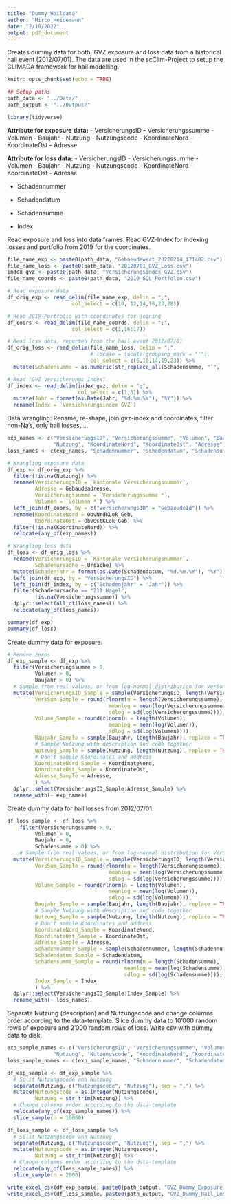 ```yaml
---
title: "Dummy Haildata"
author: "Mirco Heidemann"
date: "2/10/2022"
output: pdf_document
---
```

Creates dummy data for both, GVZ exposure and loss data from a historical hail event (2012/07/01).
The data are used in the scClim-Project to setup the CLIMADA framework for hail modelling.

```r
knitr::opts_chunk$set(echo = TRUE)

## Setup paths
path_data <- "../Data/"
path_output <- "../Output/"

library(tidyverse)
```

**Attribute for exposure data:**
- VersicherungsID
- Versicherungssumme
- Volumen
- Baujahr
- Nutzung
- Nutzungscode
- KoordinateNord
- KoordinateOst
- Adresse

**Attribute for loss data:**
- VersicherungsID
- Versicherungssumme
- Volumen
- Baujahr
- Nutzung
- Nutzungscode
- KoordinateNord
- KoordinateOst
- Adresse

- Schadennummer
- Schadendatum
- Schadensumme

- Index

Read exposure and loss into data frames.
Read GVZ-Index for indexing losses and portfolio from 2019 for the coordinates.
```r
file_name_exp <- paste0(path_data, "Gebaeudewert_20220214_171402.csv")
file_name_loss <- paste0(path_data, "20120701_GVZ_Loss.csv")
index_gvz <- paste0(path_data, "Versicherungsindex_GVZ.csv")
file_name_coords <- paste0(path_data, "2019_SQL_Portfolio.csv")

# Read exposure data
df_orig_exp <- read_delim(file_name_exp, delim = ";",
                     col_select = c(10, 12,14,18,23,28))

# Read 2019-Portfolio with coordinates for joining
df_coors <- read_delim(file_name_coords, delim = ";",
                     col_select = c(1,16:17))

# Read loss data, reported from the hail event 2012/07/01
df_orig_loss <- read_delim(file_name_loss, delim = ";",
                           # locale = locale(grouping_mark = "'"),
                           col_select = c(5,10,14,19,23)) %>% 
  mutate(Schadensumme = as.numeric(str_replace_all(Schadensumme, "’", '')))

# Read "GVZ Versicherungs Index"
df_index <- read_delim(index_gvz, delim = ";",
                       col_select = c(1,3)) %>% 
  mutate(Jahr = format(as.Date(Jahr, "%d.%m.%Y"), "%Y")) %>% 
  rename(Index = `Versicherungsindex GVZ`)
```

Data wrangling: Rename, re-shape, join gvz-index and coordinates, filter non-Na's, only hail losses, ...
```r
exp_names <- c("VersicherungsID", "Versicherungssumme", "Volumen", "Baujahr",
               "Nutzung", "KoordinateNord", "KoordinateOst", "Adresse")
loss_names <- c(exp_names, "Schadennummer", "Schadendatum", "Schadensumme", "Index")

# Wrangling exposure data
df_exp <- df_orig_exp %>% 
  filter(!is.na(Nutzung)) %>%
  rename(VersicherungsID = `kantonale Versicherungsnummer`,
         Adresse = Gebäudeadresse,
         Versicherungssumme = `Versicherungssumme *`,
         Volumen = `Volumen *`) %>% 
  left_join(df_coors, by = c("VersicherungsID" = "GebaeudeId")) %>% 
  rename(KoordinateNord = ObvNrdKLok_Geb,
         KoordinateOst = ObvOstKLok_Geb) %>% 
  filter(!is.na(KoordinateNord)) %>% 
  relocate(any_of(exp_names))

# Wrangling loss data
df_loss <- df_orig_loss %>% 
  rename(VersicherungsID = `Kantonale Versicherungsnummer`,
         Schadenursache = Ursache) %>%
  mutate(Schadenjahr = format(as.Date(Schadendatum, "%d.%m.%Y"), "%Y")) %>% 
  left_join(df_exp, by = "VersicherungsID") %>% 
  left_join(df_index, by = c("Schadenjahr" = "Jahr")) %>% 
  filter(Schadenursache == "211 Hagel",
         !is.na(Versicherungssumme)) %>% 
  dplyr::select(all_of(loss_names)) %>% 
  relocate(any_of(loss_names))

summary(df_exp)
summary(df_loss)
```

Create dummy data for exposure.
```r
# Remove zeros
df_exp_sample <- df_exp %>% 
  filter(Versicherungssumme > 0,
         Volumen > 0,
         Baujahr > 0) %>% 
  # Sample from real values, or from log-normal distribution for VerSum and Volumen
  mutate(VersicherungsID_Sample = sample(VersicherungsID, length(VersicherungsID), replace = FALSE),
         VersSum_Sample = round(rlnorm(n = length(Versicherungssumme),
                                 meanlog = mean(log(Versicherungssumme)),
                                 sdlog = sd(log(Versicherungssumme)))),
         Volume_Sample = round(rlnorm(n = length(Volumen),
                                 meanlog = mean(log(Volumen)),
                                 sdlog = sd(log(Volumen)))),
         Baujahr_Sample = sample(Baujahr, length(Baujahr), replace = TRUE),
         # Sample Nutzung with description and code together
         Nutzung_Sample = sample(Nutzung, length(Nutzung), replace = TRUE),
         # Don't sample Koordinates and address
         KoordinateNord_Sample = KoordinateNord,
         KoordinateOst_Sample = KoordinateOst,
         Adresse_Sample = Adresse,
         ) %>% 
  dplyr::select(VersicherungsID_Sample:Adresse_Sample) %>% 
  rename_with(~ exp_names)
```

Create dummy data for hail losses from 2012/07/01.
```r
df_loss_sample <- df_loss %>%
    filter(Versicherungssumme > 0,
         Volumen > 0,
         Baujahr > 0,
         Schadensumme > 0) %>%
    # Sample from real values, or from log-normal distribution for VerSum, Volumen and SchadSum
  mutate(VersicherungsID_Sample = sample(VersicherungsID, length(VersicherungsID), replace = FALSE),
         VersSum_Sample = round(rlnorm(n = length(Versicherungssumme),
                                 meanlog = mean(log(Versicherungssumme)),
                                 sdlog = sd(log(Versicherungssumme)))),
         Volume_Sample = round(rlnorm(n = length(Volumen),
                                 meanlog = mean(log(Volumen)),
                                 sdlog = sd(log(Volumen)))),
         Baujahr_Sample = sample(Baujahr, length(Baujahr), replace = TRUE),
         # Sample Nutzung with description and code together
         Nutzung_Sample = sample(Nutzung, length(Nutzung), replace = TRUE),
         # Don't sample Koordinates and address
         KoordinateNord_Sample = KoordinateNord,
         KoordinateOst_Sample = KoordinateOst,
         Adresse_Sample = Adresse,
         Schadennummer_Sample = sample(Schadennummer, length(Schadennummer), replace = FALSE),
         Schadendatum_Sample = Schadendatum,
         Schadensumme_Sample = round(rlnorm(n = length(Schadensumme),
                                      meanlog = mean(log(Schadensumme)),
                                      sdlog = sd(log(Schadensumme)))),
         Index_Sample = Index
         ) %>% 
  dplyr::select(VersicherungsID_Sample:Index_Sample) %>% 
  rename_with(~ loss_names)
```

Separate Nutzung (description) and Nutzungscode and change columns order according to the data-template.
Slice dummy data to 10'000 random rows of exposure and 2'000 random rows of loss.
Write csv with dummy data to disk.
```r
exp_sample_names <- c("VersicherungsID", "Versicherungssumme", "Volumen", "Baujahr",
               "Nutzung", "Nutzungscode", "KoordinateNord", "KoordinateOst", "Adresse")
loss_sample_names <- c(exp_sample_names, "Schadennummer", "Schadendatum", "Schadensumme", "Index")

df_exp_sample <- df_exp_sample %>%
  # Split Nutzungscode and Nutzung
  separate(Nutzung, c("Nutzungscode", "Nutzung"), sep = ",") %>%
  mutate(Nutzungscode = as.integer(Nutzungscode),
         Nutzung = str_trim(Nutzung)) %>%
  # Change columns order according to the data-template
  relocate(any_of(exp_sample_names)) %>% 
  slice_sample(n = 10000)

df_loss_sample <- df_loss_sample %>%
  # Split Nutzungscode and Nutzung
  separate(Nutzung, c("Nutzungscode", "Nutzung"), sep = ",") %>%
  mutate(Nutzungscode = as.integer(Nutzungscode),
         Nutzung = str_trim(Nutzung)) %>%
  # Change columns order according to the data-template
  relocate(any_of(loss_sample_names)) %>% 
  slice_sample(n = 2000)

write_excel_csv(df_exp_sample, paste0(path_output, "GVZ_Dummy_Exposure.csv"), delim = ";")
write_excel_csv(df_loss_sample, paste0(path_output, "GVZ_Dummy_Hail_Loss_20220701.csv"), delim = ";")
```

